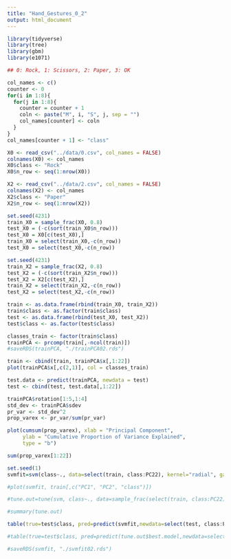 ```yaml
---
title: "Hand_Gestures_0_2"
output: html_document
---
```


```r

library(tidyverse)
library(tree)
library(gbm)
library(e1071)

```


```r

## 0: Rock, 1: Scissors, 2: Paper, 3: OK

col_names <- c()
counter <- 0
for(i in 1:8){
  for(j in 1:8){
    counter = counter + 1
    coln <- paste("M", i, "S", j, sep = "")
    col_names[counter] <- coln
  }
}
col_names[counter + 1] <- "class" 

X0 <- read_csv("../data/0.csv", col_names = FALSE)
colnames(X0) <- col_names
X0$class <- "Rock"
X0$n_row <- seq(1:nrow(X0))

X2 <- read_csv("../data/2.csv", col_names = FALSE)
colnames(X2) <- col_names
X2$class <- "Paper"
X2$n_row <- seq(1:nrow(X2))

set.seed(4231)
train_X0 = sample_frac(X0, 0.8)
test_X0 = (-c(sort(train_X0$n_row)))
test_X0 = X0[c(test_X0),]
train_X0 = select(train_X0,-c(n_row))
test_X0 = select(test_X0,-c(n_row))

set.seed(4231)
train_X2 = sample_frac(X2, 0.8)
test_X2 = (-c(sort(train_X2$n_row)))
test_X2 = X2[c(test_X2),]
train_X2 = select(train_X2,-c(n_row))
test_X2 = select(test_X2,-c(n_row))

train <- as.data.frame(rbind(train_X0, train_X2))
train$class <- as.factor(train$class)
test <- as.data.frame(rbind(test_X0, test_X2))
test$class <- as.factor(test$class)
```


```r

classes_train <- factor(train$class)
trainPCA <- prcomp(train[,-ncol(train)])
#saveRDS(trainPCA, "./trainPCA02.rds")

train <- cbind(train, trainPCA$x[,1:22])
plot(trainPCA$x[,c(2,1)], col = classes_train)

test.data <- predict(trainPCA, newdata = test)
test <- cbind(test, test.data[,1:22])

trainPCA$rotation[1:5,1:4]
std_dev <- trainPCA$sdev
pr_var <- std_dev^2
prop_varex <- pr_var/sum(pr_var)

plot(cumsum(prop_varex), xlab = "Principal Component",
     ylab = "Cumulative Proportion of Variance Explained",
     type = "b")

sum(prop_varex[1:22])
```

```r

set.seed(1)
svmfit=svm(class~., data=select(train, class:PC22), kernel="radial", gamma=0.06, cost=2.1)

#plot(svmfit, train[,c("PC1", "PC2", "class")])

#tune.out=tune(svm, class~., data=sample_frac(select(train, class:PC22), 1), kernel="radial", ranges=list(cost=c(2.0, 2.1,2.2,2.3),gamma=c(0.05,0.06,0.07)))

#summary(tune.out)

table(true=test$class, pred=predict(svmfit,newdata=select(test, class:PC22)))

#table(true=test$class, pred=predict(tune.out$best.model,newdata=select(test, class:PC22)))

#saveRDS(svmfit, "./svmfit02.rds")

```


